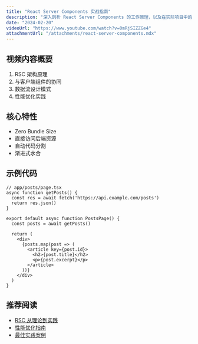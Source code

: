 ```yaml
---
title: "React Server Components 实战指南"
description: "深入剖析 React Server Components 的工作原理，以及在实际项目中的应用方案和性能优化策略"
date: "2024-02-20"
videoUrl: "https://www.youtube.com/watch?v=0mRjSIZZGe4"
attachmentUrl: "/attachments/react-server-components.mdx"
---
```


## 视频内容概要

1. RSC 架构原理
2. 与客户端组件的协同
3. 数据流设计模式
4. 性能优化实践

## 核心特性

- Zero Bundle Size
- 直接访问后端资源
- 自动代码分割
- 渐进式水合

## 示例代码

```tsx
// app/posts/page.tsx
async function getPosts() {
  const res = await fetch('https://api.example.com/posts')
  return res.json()
}

export default async function PostsPage() {
  const posts = await getPosts()
  
  return (
    <div>
      {posts.map(post => (
        <article key={post.id}>
          <h2>{post.title}</h2>
          <p>{post.excerpt}</p>
        </article>
      ))}
    </div>
  )
}
```

## 推荐阅读

- [RSC 从理论到实践](https://react.dev/blog/2023/03/22/react-labs-what-we-have-been-working-on-march-2023#react-server-components)
- [性能优化指南](https://nextjs.org/docs/app/building-your-application/rendering/server-components)
- [最佳实践案例](https://github.com/vercel/app-playground) 